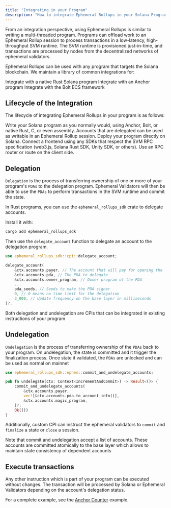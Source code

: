 ```yaml
---
title: "Integrating in your Program"
description: "How to integrate Ephemeral Rollups in your Solana Program"
---
```


From an integration perspective, using Ephemeral Rollups is similar to writing a multi-threaded program. Programs can offload work to an Ephemeral Rollup session to process transactions in a low-latency, high-throughput SVM runtime. The SVM runtime is provisioned just-in-time, and transactions are processed by nodes from the decentralized networks of ephemeral validators.

Ephemeral Rollups can be used with any program that targets the Solana blockchain. We maintain a library of common integrations for:

<CardGroup cols={2}>
    <Card
        title="Native"
        icon="gear"
        href="https://github.com/magicblock-labs/magicblock-engine-examples"
        iconType="duotone"
    >
        Integrate with a native Rust Solana program
    </Card>
    <Card
        title="Anchor"
        icon="anchor"
        href="/Accelerate/Anchor/counter"
        iconType="duotone"
    >
        Integrate with an Anchor program
    </Card>
    <Card
        title="Bolt"
        icon="screwdriver-wrench"
        href="/Examples/Generals/Overview"
        iconType="duotone"
    >
        Integrate with the Bolt ECS framework
    </Card>
</CardGroup>

## Lifecycle of the Integration

The lifecycle of integrating Ephemeral Rollups in your program is as follows:

<Steps>
    <Step title="Write your program">
        Write your Solana program as you normally would, using Anchor, Bolt, or native Rust, C, or even assembly.
    </Step>
    <Step title="Add delegation and undelegation hooks">
        Accounts that are delegated can be used as writable in an Ephemeral Rollup session.
    </Step>
    <Step title="Deploy your program on Solana">
        Deploy your program directly on Solana.
    </Step>
    <Step title="Connect the frontend">
        Connect a frontend using any SDKs that respect the SVM RPC specification (web3.js, Solana Rust SDK, Unity SDK, or others). Use an RPC router or route on the client side.
    </Step>
</Steps>

## Delegation

`Delegation` is the process of transferring ownership of one or more of your program's `PDAs` to the delegation program. Ephemeral Validators will then be able to use the `PDAs` to perform transactions in the SVM runtime and commit the state.

In Rust programs, you can use the `ephemeral_rollups_sdk` crate to delegate accounts.

Install it with:
```bash
cargo add ephemeral_rollups_sdk
```

Then use the `delegate_account` function to delegate an account to the delegation program.

```rust Delegation
use ephemeral_rollups_sdk::cpi::delegate_account;

delegate_account(
    &ctx.accounts.payer, // The account that will pay for opening the
    &ctx.accounts.pda, // The PDA to delegate
    &ctx.accounts.owner_program, // Owner program of the PDA
    ...
    pda_seeds, // Seeds to make the PDA signer
    0, // 0 means no time limit for the delegation
    3_000, // Update frequency on the base layer in milliseconds
)?;
```

<Note>Both delegation and undelegation are CPIs that can be integrated in existing instructions of your program</Note>

## Undelegation

`Undelegation` is the process of transferring ownership of the `PDAs` back to your program.
On undelegation, the state is committed and it trigger the finalization process. Once state it validated, the `PDAs` are unlocked and can be used as normal on mainnet

```rust Delegation
use ephemeral_rollups_sdk::ephem::commit_and_undelegate_accounts;

pub fn undelegate(ctx: Context<IncrementAndCommit>) -> Result<()> {
    commit_and_undelegate_accounts(
        &ctx.accounts.payer,
        vec![&ctx.accounts.pda.to_account_info()],
        &ctx.accounts.magic_program,
    )?;
    Ok(())
}
```

Additionally, custom CPI can instruct the ephemeral validators to `commit` and `finalize` a state or `close` a session.

<Note>Note that commit and undelegation accept a list of accounts. These accounts are committed atomically to the base layer which allows to maintain state consistency of dependent accounts</Note>

## Execute transactions

Any other instruction which is part of your program can be executed without changes.
The transaction will be processed by Solana or Ephemeral Validators depending on the account's delegation status.

For a complete example, see the [Anchor Counter](/Accelerate/Anchor/counter) example.